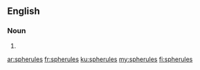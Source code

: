 ==English==

===Noun===
{{head|en|plural}}

# {{plural of|spherule|lang=en}}

[[ar:spherules]]
[[fr:spherules]]
[[ku:spherules]]
[[my:spherules]]
[[fi:spherules]]